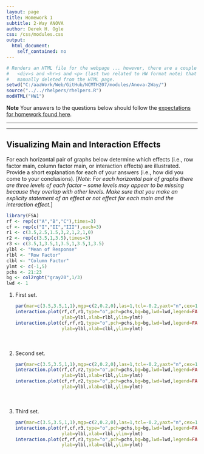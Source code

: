 ```yaml
---
layout: page
title: Homework 1
subtitle: 2-Way ANOVA
author: Derek H. Ogle
css: /css/modules.css
output:
  html_document:
    self_contained: no
---
```


```r
# Renders an HTML file for the webpage ... however, there are a couple of wayward
#   <div>s and <hr>s and <p> (last two related to HW format note) that should be
#   manually deleted from the HTML page.
setwd("C:/aaaWork/Web/GitHub/NCMTH207/modules/Anova-2Way/")
source("../../rhelpers/rhelpers.R")
modHTML("HW1")
```

<div class="alert alert-warning">
<strong>Note</strong> Your answers to the questions below should follow the <a href="../../resources/hwformat" target="_blank">expectations for homework found here</a>.
</div>

----


----

## Visualizing Main and Interaction Effects
For each horizontal pair of graphs below determine which effects (i.e., row factor main, column factor main, or interaction effects) are illustrated. Provide a short explanation for each of your answers (i.e., how did you come to your conclusions). [*Note: For each horizontal pair of graphs there are three levels of each factor -- some levels may appear to be missing because they overlap with other levels. Make sure that you make an explicity statement of an effect or not effect for each main and the interaction effect.*]

```r
library(FSA)
rf <- rep(c("A","B","C"),times=3)
cf <- rep(c("I","II","III"),each=3)
r1 <- c(3.5,2.5,1.5,3,2,1,2,1,0)
r2 <- rep(c(3.5,1,3.5),times=3)
r3 <- c(3.5,1,3.5,1,3.5,1,3.5,1,3.5)
ylbl <- "Mean of Response"
rlbl <- "Row Factor"
clbl <- "Column Factor"
ylmt <- c(-1,5)
pchs <- 21:23
bg <- col2rgbt("gray20",1/3)
lwd <- 1
```

<ol>
<li>First set.</li>
```r
par(mar=c(3.5,3.5,1,1),mgp=c(2,0.2,0),las=1,tcl=-0.2,yaxt="n",cex=1.1)
interaction.plot(rf,cf,r1,type="o",pch=pchs,bg=bg,lwd=lwd,legend=FALSE,
                 ylab=ylbl,xlab=rlbl,ylim=ylmt)
interaction.plot(cf,rf,r1,type="o",pch=pchs,bg=bg,lwd=lwd,legend=FALSE,
                 ylab=ylbl,xlab=clbl,ylim=ylmt)
```

<br><br>
<li>Second set.</li>
```r
par(mar=c(3.5,3.5,1,1),mgp=c(2,0.2,0),las=1,tcl=-0.2,yaxt="n",cex=1.1)
interaction.plot(rf,cf,r2,type="o",pch=pchs,bg=bg,lwd=lwd,legend=FALSE,
                 ylab=ylbl,xlab=rlbl,ylim=ylmt)
interaction.plot(cf,rf,r2,type="o",pch=pchs,bg=bg,lwd=lwd,legend=FALSE,
                 ylab=ylbl,xlab=clbl,ylim=ylmt)
```

<br><br>
<li>Third set.</li>
```r
par(mar=c(3.5,3.5,1,1),mgp=c(2,0.2,0),las=1,tcl=-0.2,yaxt="n",cex=1.1)
interaction.plot(rf,cf,r3,type="o",pch=pchs,bg=bg,lwd=lwd,legend=FALSE,
                 ylab=ylbl,xlab=rlbl,ylim=ylmt)
interaction.plot(cf,rf,r3,type="o",pch=pchs,bg=bg,lwd=lwd,legend=FALSE,
                 ylab=ylbl,xlab=clbl,ylim=ylmt)
```

</ol>
